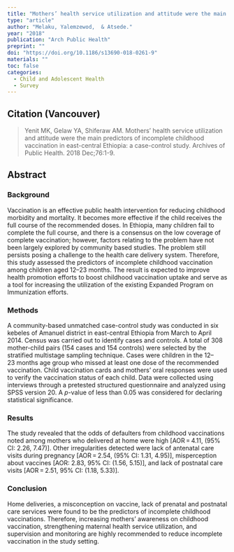 ```yaml
---
title: "Mothers’ health service utilization and attitude were the main predictors of incomplete childhood vaccination in east-central Ethiopia: a case-control study."
type: "article"
author: "Melaku, Yalemzewod,  & Atsede."
year: "2018"
publication: "Arch Public Health"
preprint: ""
doi: "https://doi.org/10.1186/s13690-018-0261-9"
materials: ""
toc: false
categories:
  - Child and Adolescent Health
  - Survey
---
```


## Citation (Vancouver)

> Yenit MK, Gelaw YA, Shiferaw AM. Mothers' health service utilization and attitude were the main predictors of incomplete childhood vaccination in east-central Ethiopia: a case-control study. Archives of Public Health. 2018 Dec;76:1-9.

## Abstract

### Background

Vaccination is an effective public health intervention for reducing childhood morbidity and mortality. It becomes more effective if the child receives the full course of the recommended doses. In Ethiopia, many children fail to complete the full course, and there is a consensus on the low coverage of complete vaccination; however, factors relating to the problem have not been largely explored by community based studies. The problem still persists posing a challenge to the health care delivery system. Therefore, this study assessed the predictors of incomplete childhood vaccination among children aged 12--23 months. The result is expected to improve health promotion efforts to boost childhood vaccination uptake and serve as a tool for increasing the utilization of the existing Expanded Program on Immunization efforts.

### Methods

A community-based unmatched case-control study was conducted in six kebeles of Amanuel district in east-central Ethiopia from March to April 2014. Census was carried out to identify cases and controls. A total of 308 mother-child pairs (154 cases and 154 controls) were selected by the stratified multistage sampling technique. Cases were children in the 12--23 months age group who missed at least one dose of the recommended vaccination. Child vaccination cards and mothers' oral responses were used to verify the vaccination status of each child. Data were collected using interviews through a pretested structured questionnaire and analyzed using SPSS version 20. A *p*-value of less than 0.05 was considered for declaring statistical significance.

### Results

The study revealed that the odds of defaulters from childhood vaccinations noted among mothers who delivered at home were high \[AOR = 4.11, (95% CI: 2.26, 7.47)\]. Other irregularities detected were lack of antenatal care visits during pregnancy \[AOR = 2.54, (95% CI: 1.31, 4.95)\], misperception about vaccines \[AOR: 2.83, 95% CI: (1.56, 5.15)\], and lack of postnatal care visits \[AOR = 2.51, 95% CI: (1.18, 5.33)\].

### Conclusion

Home deliveries, a misconception on vaccine, lack of prenatal and postnatal care services were found to be the predictors of incomplete childhood vaccinations. Therefore, increasing mothers' awareness on childhood vaccination, strengthening maternal health service utilization, and supervision and monitoring are highly recommended to reduce incomplete vaccination in the study setting.
